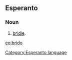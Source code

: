 ==Esperanto==
===Noun===
# [[bridle]].

[[eo:brido]]
[[Category:Esperanto language]]
{{Universala Vortaro}}